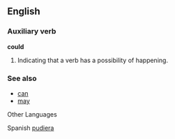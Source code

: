 ==English==

=== Auxiliary verb ===
'''could'''
# Indicating that a verb has a possibility of happening.

===See also===
*[[can]]
*[[may]]

Other Languages


Spanish [[pudiera]]